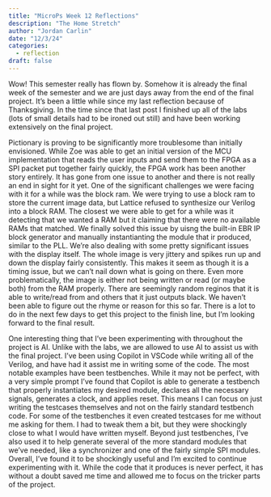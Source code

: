 ```yaml
---
title: "MicroPs Week 12 Reflections"
description: "The Home Stretch"
author: "Jordan Carlin"
date: "12/3/24"
categories:
  - reflection
draft: false
---
```


Wow! This semester really has flown by. Somehow it is already the final week of the semester and we are just days away from the end of the final project. It's been a little while since my last reflection because of Thanksgiving. In the time since that last post I finished up all of the labs (lots of small details had to be ironed out still) and have been working extensively on the final project.

Pictionary is proving to be significantly more troublesome than initially envisioned. While Zoe was able to get an initial version of the MCU implementation that reads the user inputs and send them to the FPGA as a SPI packet put together fairly quickly, the FPGA work has been another story entirely. It has gone from one issue to another and there is not really an end in sight for it yet. One of the significant challenges we were facing with it for a while was the block ram. We were trying to use a block ram to store the current image data, but Lattice refused to synthesize our Verilog into a block RAM. The closest we were able to get for a while was it detecting that we wanted a RAM but it claiming that there were no available RAMs that matched. We finally solved this issue by uisng the built-in EBR IP block generator and manually instantianting the module that ir produced, similar to the PLL. We're also dealing with some pretty significant issues with the display itself. The whole image is very jittery and spikes run up and down the display fairly consistently. This makes it seem as though it is a timing issue, but we can't nail down what is going on there. Even more problematically, the image is either not being written or read (or maybe both) from the RAM properly. There are seemingly random reginos that it is able to write/read from and others that it just outputs black. We haven't been able to figure out the rhyme or reason for this so far. There is a lot to do in the next few days to get this project to the finish line, but I'm looking forward to the final result.

One interesting thing that I've been experimenting with throughout the project is AI. Unlike with the labs, we are allowed to use AI to assist us with the final project. I've been using Copilot in VSCode while writing all of the Verilog, and have had it assist me in writing some of the code. The most notable examples have been testbenches. While it may not be perfect, with a very simple prompt I've found that Copilot is able to generate a testbench that properly instantiates my desired module, declares all the necessary signals, generates a clock, and applies reset. This means I can focus on just writing the testcases themselves and not on the fairly standard testbench code. For some of the testbenches it even created testcases for me without me asking for them. I had to tweak them a bit, but they were shockingly close to what I would have written myself. Beyond just testbenches, I've also used it to help generate several of the more standard modules that we've needed, like a synchronizer and one of the fairly simple SPI modules. Overall, I've found it to be shockingly useful and I'm excited to continue experimenting with it. While the code that it produces is never perfect, it has without a doubt saved me time and allowed me to focus on the tricker parts of the project.
